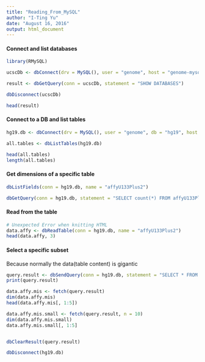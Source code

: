 ```yaml
---
title: "Reading_From_MySQL"
author: "I-Ting Yu"
date: "August 16, 2016"
output: html_document
---
```


#### Connect and list databases 
```r
library(RMySQL)

ucscDb <- dbConnect(drv = MySQL(), user = "genome", host = "genome-mysql.cse.ucsc.edu")

result <- dbGetQuery(conn = ucscDb, statement = "SHOW DATABASES")

dbDisconnect(ucscDb)

head(result)
```

#### Connect to a DB and list tables
```r
hg19.db <- dbConnect(drv = MySQL(), user = "genome", db = "hg19", host = "genome-mysql.cse.ucsc.edu")

all.tables <- dbListTables(hg19.db)

head(all.tables)
length(all.tables)

```

#### Get dimensions of a specific table
```r
dbListFields(conn = hg19.db, name = "affyU133Plus2")

dbGetQuery(conn = hg19.db, statement = "SELECT count(*) FROM affyU133Plus2")

```

#### Read from the table
```r
# Unexpected Error when knitting HTML
data.affy <- dbReadTable(conn = hg19.db, name = "affyU133Plus2") 
head(data.affy, 3)
```

#### Select a specific subset
Because normally the data(table content) is gigantic
```r
query.result <- dbSendQuery(conn = hg19.db, statement = "SELECT * FROM affyU133Plus2 WHERE misMatches BETWEEN 1 AND 3")
print(query.result)

data.affy.mis <- fetch(query.result)
dim(data.affy.mis)
head(data.affy.mis[, 1:5])

data.affy.mis.small <- fetch(query.result, n = 10)
dim(data.affy.mis.small)
data.affy.mis.small[, 1:5]


dbClearResult(query.result)

dbDisconnect(hg19.db)


```





